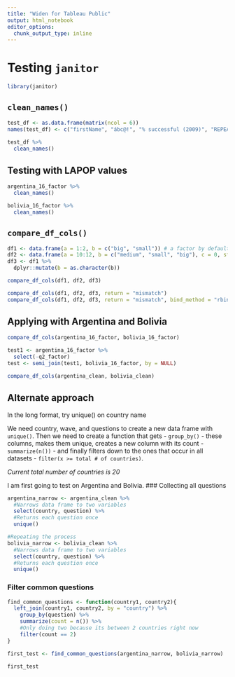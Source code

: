 ```yaml
---
title: "Widen for Tableau Public"
output: html_notebook
editor_options: 
  chunk_output_type: inline
---
```


# Testing `janitor`
```r
library(janitor)
```

## `clean_names()`
```r
test_df <- as.data.frame(matrix(ncol = 6))
names(test_df) <- c("firstName", "ábc@!", "% successful (2009)", "REPEAT VALUE", "REPEAT VALUE")
```

```r
test_df %>% 
  clean_names()
```

## Testing with LAPOP values
```r
argentina_16_factor %>% 
  clean_names()

bolivia_16_factor %>% 
  clean_names()
```

## `compare_df_cols()`

```r
df1 <- data.frame(a = 1:2, b = c("big", "small")) # a factor by default
df2 <- data.frame(a = 10:12, b = c("medium", "small", "big"), c = 0, stringsAsFactors = FALSE)
df3 <- df1 %>%
  dplyr::mutate(b = as.character(b))

compare_df_cols(df1, df2, df3)

compare_df_cols(df1, df2, df3, return = "mismatch")
compare_df_cols(df1, df2, df3, return = "mismatch", bind_method = "rbind") # default is dplyr::bind_rows
```

## Applying with Argentina and Bolivia

```r
compare_df_cols(argentina_16_factor, bolivia_16_factor)
```

```r
test1 <- argentina_16_factor %>% 
  select(-q2_factor)
test <- semi_join(test1, bolivia_16_factor, by = NULL)
```

```r
compare_df_cols(argentina_clean, bolivia_clean)
```

## Alternate approach
In the long format, try unique() on country name

We need country, wave, and questions to create a new data frame with `unique()`. Then we need to create a function that gets - `group_by()` - these columns, makes them unique, creates a new column with its count - `summarize(n())` - and finally filters down to the ones that occur in all datasets - `filter(x >= total # of countries)`.

*Current total number of countries is 20*

I am first going to test on Argentina and Bolivia.
### Collecting all questions
```r
argentina_narrow <- argentina_clean %>% 
  #Narrows data frame to two variables
  select(country, question) %>% 
  #Returns each question once
  unique()

#Repeating the process
bolivia_narrow <- bolivia_clean %>% 
  #Narrows data frame to two variables
  select(country, question) %>% 
  #Returns each question once
  unique()
```

### Filter common questions
```r
find_common_questions <- function(country1, country2){
  left_join(country1, country2, by = "country") %>% 
    group_by(question) %>% 
    summarize(count = n()) %>% 
    #Only doing two because its between 2 countries right now
    filter(count == 2)
}

first_test <- find_common_questions(argentina_narrow, bolivia_narrow)

first_test
```

